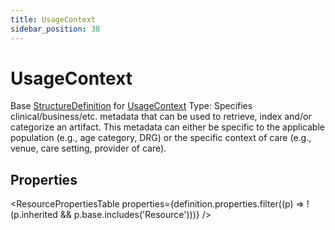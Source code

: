 ```yaml
---
title: UsageContext
sidebar_position: 38
---
```



# UsageContext

Base <a href="/docs/api/fhir/resources/structuredefinition">StructureDefinition</a> for <a href="/docs/api/fhir/datatypes/usagecontext">UsageContext</a> Type: Specifies clinical/business/etc. metadata that can be used to retrieve, index and/or categorize an artifact. This metadata can either be specific to the applicable population (e.g., age category, DRG) or the specific context of care (e.g., venue, care setting, provider of care).

<Tabs queryString="section">
<TabItem value="schema" label="Schema" default>

## Properties

<ResourcePropertiesTable
  properties={definition.properties.filter((p) => !(p.inherited && p.base.includes('Resource')))}
/>

</TabItem>
  


</Tabs>
